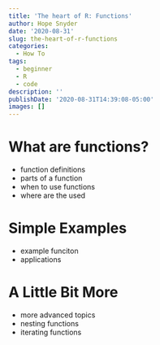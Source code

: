 ```yaml
---
title: 'The heart of R: Functions'
author: Hope Snyder
date: '2020-08-31'
slug: the-heart-of-r-functions
categories:
  - How To
tags:
  - beginner
  - R
  - code
description: ''
publishDate: '2020-08-31T14:39:08-05:00'
images: []
---
```


# What are functions?

- function definitions
- parts of a function
- when to use functions
- where are the used

# Simple Examples

- example funciton
- applications

# A Little Bit More

- more advanced topics
- nesting functions
- iterating functions
